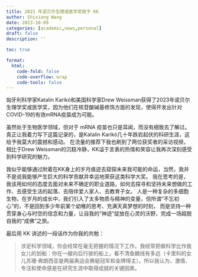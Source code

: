 ```yaml
---
title: 2023 年诺贝尔生理或医学奖授予 KK
author: Shixiang Wang
date: 2023-10-09
categories: [academic,news,personal]
draft: false
description: ''

toc: true

format:
  html:
    code-fold: false
    code-overflow: wrap
    code-tools: false
---
```


匈牙利科学家Katalin Karikó和美国科学家Drew Weissman获得了2023年诺贝尔生理学奖或医学奖，因为他们在核苷酸碱基修饰方面的发现，使得开发出针对COVID-19的有效mRNA疫苗成为可能。

虽然处于生物医学领域，但对于 mRNA 疫苗也只是耳闻，而没有细致去了解过。真正让我着力写下这篇记录的，是Katalin Karikó几十年跌宕起伏的科研生涯，这给予我莫大的震撼和感动。
在流量的推荐下我也刷到了两位获奖者的采访视频，相比于Drew Weissman的沉稳冷静，KK溢于言表的热情和笑容让我再次深刻感受到科学研究的魅力。

我似乎能够通过附着在KK身上的岁月痕迹去窥探未来我可能的命运，当然，我并不是说我能够产生巨大的科学贡献并幸运地荣获这类科学大奖。
我在思考的是，我该用如何的态度去面对未来不确定的职业道路，如何去探寻和坚持未来想做的工作、去感受生活的起落、去陪伴爱人家人、去教育子女。
人是一种复杂的多细胞生物，在岁月的成长中，我们引入了太多物质与精神的变量，但所谓“不忘初心”的，不是回到多少年前某个幼稚的思考、充满天真梦想的时刻，
而是坚持一种贯穿身心与时空的信念和力量，让自我的“神迹”绽放在心灵的沃野，完成一场超脱自我的“成佛”之旅。

最后用 KK 讲述的一段话作为你我的共勉：

> 涉足科学领域，你会经常在毫无把握的情况下工作。我经常把做科学比作我女儿的划船：你在一艘向后行驶的船上，看不清鱼鳍线有多远（卡里科的女儿苏珊·弗朗西亚是两届奥运会赛艇冠军和金牌得主）。所以我认为，激情、专注和使命感是在研究生涯中取得成就的关键因素。

